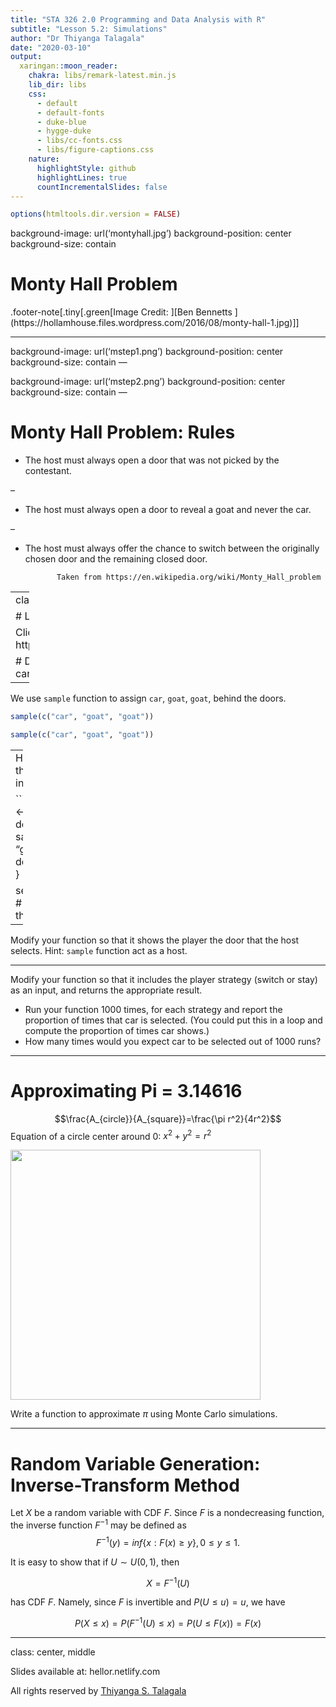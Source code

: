 ```yaml
---
title: "STA 326 2.0 Programming and Data Analysis with R"
subtitle: "Lesson 5.2: Simulations"
author: "Dr Thiyanga Talagala"
date: "2020-03-10"
output:
  xaringan::moon_reader:
    chakra: libs/remark-latest.min.js
    lib_dir: libs
    css: 
      - default
      - default-fonts
      - duke-blue
      - hygge-duke
      - libs/cc-fonts.css
      - libs/figure-captions.css
    nature:
      highlightStyle: github
      highlightLines: true
      countIncrementalSlides: false
---
```

```r
options(htmltools.dir.version = FALSE)
```




background-image: url('montyhall.jpg')
background-position: center
background-size: contain

# Monty Hall Problem

.footer-note[.tiny[.green[Image Credit: ][Ben Bennetts ](https://hollamhouse.files.wordpress.com/2016/08/monty-hall-1.jpg)]]


---

background-image: url('mstep1.png')
background-position: center
background-size: contain
---

background-image: url('mstep2.png')
background-position: center
background-size: contain
---

# Monty Hall Problem: Rules

- The host must always open a door that was not picked by the contestant.

--

- The host must always open a door to reveal a goat and never the car.

--

- The host must always offer the chance to switch between the originally chosen door and the remaining closed door.

             Taken from https://en.wikipedia.org/wiki/Monty_Hall_problem

---
class: center, middle, duke-orange

# Let's play the game!

Click here to play: http://www.math.ucsd.edu/~crypto/Monty/monty.html

# Does switching increases the chance of winning the car?


---

We use `sample` function to assign `car`, `goat`, `goat`, behind the doors.

```r
sample(c("car", "goat", "goat"))

sample(c("car", "goat", "goat"))
```

--
Here is a function that will take player's initial choice of door.

```r
select_first_door <- function(door){
  door.allocation <- sample(c("car", "goat", "goat"))
  door.allocation[door]
}

select_first_door(2) # My first choice is the 2nd door
```

--

Modify your function so that it shows the player the door that the host selects. Hint: `sample` function act as a host.

---

Modify your function so that it includes the player strategy (switch or stay) as an input, and returns the appropriate result.

- Run your function 1000 times, for each strategy and report the proportion of times that car is selected. (You could put this
in a loop and compute the proportion of times car shows.) 
- How many times would you expect car to be selected out of 1000 runs? 

---

# Approximating Pi = 3.14616

$$\frac{A_{circle}}{A_{square}}=\frac{\pi r^2}{4r^2}$$
Equation of a circle center around 0: $x^2+y^2=r^2$

<img src="monte_carlo_pi.png" width="400">

Write a function to approximate $\pi$ using Monte Carlo simulations.

---


# Random Variable Generation: Inverse-Transform Method

Let $X$ be a random variable with CDF $F$. Since $F$ is a nondecreasing function, the inverse function $F^{-1}$ may be defined as
$$F^{-1}(y)=inf\{x: F(x)\geq y\}, 0 \leq y \leq 1.$$

It is easy to show that if $U \sim U(0, 1)$, then

$$X=F^{-1}(U)$$

has CDF $F$. Namely, since $F$ is invertible and $P(U \leq u)=u$, we have

$$P(X \leq x)=P(F^{-1}(U)\leq x)=P(U\leq F(x))=F(x)$$


---

class: center, middle

Slides available at: hellor.netlify.com

All rights reserved by [Thiyanga S. Talagala](https://thiyanga.netlify.com/)




